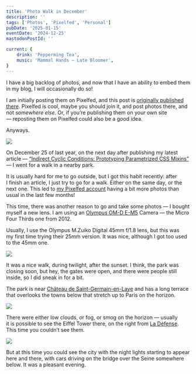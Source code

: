 ```yaml
---
title: 'Photo Walk in December'
description: ''
tags: ['Photos', 'Pixelfed', 'Personal']
pubDate: '2025-01-15'
eventDate: '2024-12-25'
mastodonPostId: ''

current: {
    drink: 'Pepperming Tea',
    music: 'Mammal Hands — Late Bloomer',
}
---
```


I have a big backlog of photos, and now that I have an ability to embed them in my blog, I will occasionally do so!

I am initially posting them on Pixelfed, and this post is [originally published there](https://pixey.org/i/web/post/785237288622073118). Pixelfed is cool, maybe you should join it, and post photos there, and not _somewhere else_. Or, if you’re publishing them on your own site — reposting them on Pixelfed could also be a good idea.

Anyways.

![](pixelfed:785237288622073118/1)

On December 25 of last year, on the next day after publishing my latest article — [“Indirect Cyclic Conditions: Prototyping Parametrized CSS Mixins”](https://kizu.dev/indirect-cyclic-conditions/) — I went for a walk in a nearby park.

It is usually hard for me to go outside, but I got this habit recently: after I finish an article, I just try to go for a walk. Either on the same day, or the next one. This led to [my Pixelfed account](https://pixey.org/i/web/profile/546076540786363642) having a bit more photos than usual in the last few months!

This time, there was another reason to go and take some photos — I bought myself a new lens. I am using an [Olympus OM-D E-M5](https://en.wikipedia.org/wiki/Olympus_OM-D_E-M5) Camera — the Micro Four Thirds one from 2012.

Usually, I use the Olympus M.Zuiko Digital 45mm f/1.8 lens, but this was my first time trying their 25mm version. It was nice, although I got too used to the 45mm one.

![](pixelfed:785237288622073118/2)

It was a nice walk, during twilight, after the sunset. I think, the park was closing soon, but hey, the gates were open, and there were people still inside, so I did sneak in for a bit.

The park is near [Château de Saint-Germain-en-Laye](https://en.wikipedia.org/wiki/Ch%C3%A2teau_de_Saint-Germain-en-Laye) and has a long terrace that overlooks the towns below that stretch up to Paris on the horizon.

![](pixelfed:785237288622073118/3)

There were either low clouds, or fog, or smog on the horizon — usually it is possible to see the Eiffel Tower there, on the right from [La Défense](https://fr.wikipedia.org/wiki/La_D%C3%A9fense). This time you couldn’t see them.

![](pixelfed:785237288622073118/4)

But at this time you could see the city with the night lights starting to appear here and there, with cars driving on the bridge over the Seine somewhere below. It was a pleasant evening.
